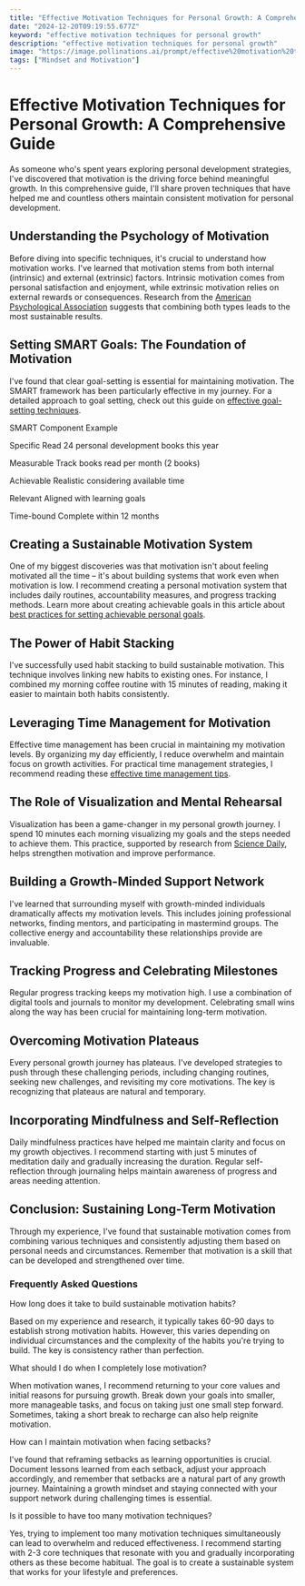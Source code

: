 ```yaml
---
title: "Effective Motivation Techniques for Personal Growth: A Comprehensive Guide"
date: "2024-12-20T09:19:55.677Z"
keyword: "effective motivation techniques for personal growth"
description: "effective motivation techniques for personal growth"
image: "https://image.pollinations.ai/prompt/effective%20motivation%20techniques%20for%20personal%20growth%2C%20realistic%20photo%2C%20high%20quality%2C%204k?width=1024&height=1024&nologo=true"
tags: ["Mindset and Motivation"]
---
```



# Effective Motivation Techniques for Personal Growth: A Comprehensive Guide


As someone who's spent years exploring personal development strategies, I've discovered that motivation is the driving force behind meaningful growth. In this comprehensive guide, I'll share proven techniques that have helped me and countless others maintain consistent motivation for personal development.



## Understanding the Psychology of Motivation


Before diving into specific techniques, it's crucial to understand how motivation works. I've learned that motivation stems from both internal (intrinsic) and external (extrinsic) factors. Intrinsic motivation comes from personal satisfaction and enjoyment, while extrinsic motivation relies on external rewards or consequences. Research from the [American Psychological Association](https://www.apa.org/) suggests that combining both types leads to the most sustainable results.



## Setting SMART Goals: The Foundation of Motivation


I've found that clear goal-setting is essential for maintaining motivation. The SMART framework has been particularly effective in my journey. For a detailed approach to goal setting, check out this guide on [effective goal-setting techniques](https://productivityprospect.com/blog/effective-goal-setting-techniques-for-personal-development/).





SMART Component
Example


Specific
Read 24 personal development books this year


Measurable
Track books read per month (2 books)


Achievable
Realistic considering available time


Relevant
Aligned with learning goals


Time-bound
Complete within 12 months





## Creating a Sustainable Motivation System


One of my biggest discoveries was that motivation isn't about feeling motivated all the time – it's about building systems that work even when motivation is low. I recommend creating a personal motivation system that includes daily routines, accountability measures, and progress tracking methods. Learn more about creating achievable goals in this article about [best practices for setting achievable personal goals](https://productivityprospect.com/blog/best-practices-for-setting-achievable-personal-goals/).



## The Power of Habit Stacking


I've successfully used habit stacking to build sustainable motivation. This technique involves linking new habits to existing ones. For instance, I combined my morning coffee routine with 15 minutes of reading, making it easier to maintain both habits consistently.



## Leveraging Time Management for Motivation


Effective time management has been crucial in maintaining my motivation levels. By organizing my day efficiently, I reduce overwhelm and maintain focus on growth activities. For practical time management strategies, I recommend reading these [effective time management tips](https://productivityprospect.com/blog/effective-time-management-tips-for-better-work-life-balance/).



## The Role of Visualization and Mental Rehearsal


Visualization has been a game-changer in my personal growth journey. I spend 10 minutes each morning visualizing my goals and the steps needed to achieve them. This practice, supported by research from [Science Daily](https://www.sciencedaily.com/), helps strengthen motivation and improve performance.



## Building a Growth-Minded Support Network


I've learned that surrounding myself with growth-minded individuals dramatically affects my motivation levels. This includes joining professional networks, finding mentors, and participating in mastermind groups. The collective energy and accountability these relationships provide are invaluable.



## Tracking Progress and Celebrating Milestones


Regular progress tracking keeps my motivation high. I use a combination of digital tools and journals to monitor my development. Celebrating small wins along the way has been crucial for maintaining long-term motivation.



## Overcoming Motivation Plateaus


Every personal growth journey has plateaus. I've developed strategies to push through these challenging periods, including changing routines, seeking new challenges, and revisiting my core motivations. The key is recognizing that plateaus are natural and temporary.



## Incorporating Mindfulness and Self-Reflection


Daily mindfulness practices have helped me maintain clarity and focus on my growth objectives. I recommend starting with just 5 minutes of meditation daily and gradually increasing the duration. Regular self-reflection through journaling helps maintain awareness of progress and areas needing attention.



## Conclusion: Sustaining Long-Term Motivation


Through my experience, I've found that sustainable motivation comes from combining various techniques and consistently adjusting them based on personal needs and circumstances. Remember that motivation is a skill that can be developed and strengthened over time.



### Frequently Asked Questions


How long does it take to build sustainable motivation habits?


Based on my experience and research, it typically takes 60-90 days to establish strong motivation habits. However, this varies depending on individual circumstances and the complexity of the habits you're trying to build. The key is consistency rather than perfection.



What should I do when I completely lose motivation?


When motivation wanes, I recommend returning to your core values and initial reasons for pursuing growth. Break down your goals into smaller, more manageable tasks, and focus on taking just one small step forward. Sometimes, taking a short break to recharge can also help reignite motivation.



How can I maintain motivation when facing setbacks?


I've found that reframing setbacks as learning opportunities is crucial. Document lessons learned from each setback, adjust your approach accordingly, and remember that setbacks are a natural part of any growth journey. Maintaining a growth mindset and staying connected with your support network during challenging times is essential.



Is it possible to have too many motivation techniques?


Yes, trying to implement too many motivation techniques simultaneously can lead to overwhelm and reduced effectiveness. I recommend starting with 2-3 core techniques that resonate with you and gradually incorporating others as these become habitual. The goal is to create a sustainable system that works for your lifestyle and preferences.



